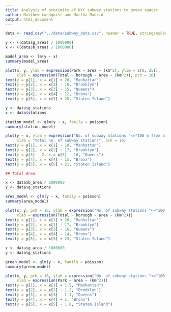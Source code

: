 ---
title: Analysis of proximity of NYC subway stations to green spaces
author: Matthew Lundquist and Martha Madrid
output: html_document
---

```{r, data_input}
data <- read.csv("../data/subway_data.csv", header = TRUE, stringsAsFactors = TRUE)
```

```{r park_vs_total_area}

y <- ((data$g_area) / 1000000)
x <- ((data$b_area) / 1000000)

model_area <- lm(y ~ x)
summary(model_area)

plot(x, y, ylab = expression(Park ~ area ~ (km^2), ylim = c(0, 25)),
     xlab = expression(Total ~ borough ~ area ~ (km^2)), pch = 16)
text(y = y[1], x = x[1] + 20, "Manhattan")
text(y = y[2], x = x[2] - 18, "Brooklyn")
text(y = y[3], x = x[3] - 15, "Queens")
text(y = y[4], x = x[4] - 12, "Bronx")
text(y = y[5], x = x[5] + 25, "Staten Island")
```


```{r no_of_stations}

y <- data$g_stations
x <- data$stations

station_model <- glm(y ~ x, family = poisson)
summary(station_model)

plot(y ~ x, ylab = expression("No. of subway stations "<="100 m from a park"),
     xlab = "Total no. of subway stations", pch = 16)
text(y = y[1], x = x[1] - 18, "Manhattan")
text(y = y[2], x = x[2] - 17, "Brooklyn")
text(y = y[3] - 2, x = x[3] - 16, "Queens")
text(y = y[4], x = x[4] - 15, "Bronx")
text(y = y[5], x = x[5] + 21, "Staten Island")
```

```{r stations_vs_area}
## Total Area

x <- data$b_area / 1000000
y <- data$g_stations

area_model <- glm(y ~ x, family = poisson)
summary(area_model)

plot(x, y, pch = 16, ylab = expression("No. of subway stations "<="100 m from a park"),
     xlab = expression(Total ~ borough ~ area ~ (km^2)))
text(y = y[1], x = x[1] + 20, "Manhattan")
text(y = y[2], x = x[2] - 17, "Brooklyn")
text(y = y[3], x = x[3] - 16, "Queens")
text(y = y[4], x = x[4] - 14, "Bronx")
text(y = y[5], x = x[5] + 23, "Staten Island")
```

```{r stations_vs_green}

x <- data$g_area / 1000000
y <- data$g_stations

green_model <- glm(y ~ x, family = poisson)
summary(green_model)

plot(x, y, pch = 16, ylab = expression("No. of subway stations "<="100 m from a park"),
     xlab = expression(Park ~ area ~ (km^2)))
text(y = y[1], x = x[1] + 1.5, "Manhattan")
text(y = y[2], x = x[2] - 1.2, "Brooklyn")
text(y = y[3], x = x[3] - 1.1, "Queens")
text(y = y[4], x = x[4] + 1, "Bronx")
text(y = y[5], x = x[5] - 1.8, "Staten Island")
```